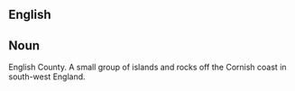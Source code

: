 ==English==

==Noun==

English County. A small group of islands and rocks off the Cornish coast in south-west England.